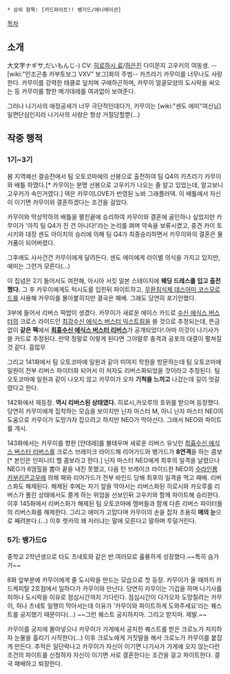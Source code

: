  * 상위 항목: [카드파이트!! 뱅가드/애니메이션]

[[목차]]
== 소개 ==
大文字ナギサ,だいもんじ-) CV: [[히로하시 료]]/[[하은진]]
다이몬지 고우키의 여동생. --[wiki:"인조곤충 카부토보그 VXV" 보그]화의 주범-- 카츠라기 카무이를 너무나도 사랑한다. 카무이를 강력한 태클로 덮치며 구애하곤하며, 카무이 얼굴모양의 도시락을 싸오는 등 카무이를 향한 메가데레를 여과없이 보여준다. 

그러나 나기사의 애정공세가 너무 극단적인데다가, 카무이는 [wiki:"센도 에미"여신님]일편단심인지라 나기사의 사랑은 항상 거절당할뿐(...) 
== 작중 행적 ==
=== 1기~3기 ===
봄 지역예선 결승전에서 팀 오토코마에의 선봉으로 출전하여 팀 Q4의 카츠라기 카무이와 배틀 하였다.[* 카무이는 분명 선봉으로 고우키가 나오는 줄 알고 있었는데, 알고보니 고우키가 속인거였다.] 덱은 카무이LOVE가 반영된 노바 그래플러덱. 이 배틀에서 자신이 이기면 카무이와 결혼하겠다는 조건을 걸었다. 

카무이와 막상막하의 배틀을 펼친끝에 승리하여 카무이와 결혼에 골인하나 싶었지만 카무이가 '아직 팀 Q4가 진 건 아니다!'라는 논리를 펴며 약속을 보류시켰고, 중견 카이 토시키와 대장 센도 아이치의 승리에 의해 팀 Q4가 최종승리하면서 카무이와의 결혼은 물거품이 되어버렸다.

그후에도 사사건건 카무이에게 달려든다. 센도 에미에게 라이벌 의식을 가지고 있지만, 에미는 그런거 모른다(...)

이 집념은 2기 들어서도 여전해, 아시아 서킷 일본 스테이지에 '''웨딩 드레스를 입고 출전했다.''' 그 후 카무이에게도 턱시도를 입힌뒤 파이트하고, [[무환침식체 데스아미 코스모로드]]를 사용해 카무이를 몰아붙히지만 결국은 패배. 그래도 당연히 포기안했다.

3부에 들어서 리버스 떡밥이 생겼다. 카무이가 새로운 에이스 카드로 [[수신 에식스 버스터]]의 크로스 라이드인 [[최강수신 에식스 버스터 익스트림]]을 쓸 것으로 추정되는데, 뜬금없이 '''같은 팩'''에서 '''[[최흉수신 에식스 버스터 리버스]]'''가 공개되었다!.아마 이것이 나기사가 쓸 카드로 추정된다. 만약 정말로 이렇게 된다면 그야말루 충격과 공포의 대결이 펼쳐질 것 같다. 흠많무

그리고 141화에서 팀 오토코마에 일원과 같이 미야지 학원을 방문하는데 팀 오토코마에 일원이 전부 리버스 파이터화 되어서 이 처자도 리버스화되었을 것이라고 추정된다. 팀 오토코마에 일원과 같이 나오지 않고 카무이가 오자 '''기척을 느끼고''' 나갔는데 길이 엇갈렸다고 한다.

142화에서 재등장. '''역시 리버스된 상태였다.''' 히로시,카오루의 호위를 받으며 등장했다. 당연히 카무이에게 집착하는 모습을 보이지만 닌자 마스터 M, 아니 닌자 마스터 NEO의 도움으로 카무이가 도망가자 잡으려고 하지만 NEO가 막아선다. 그래서 NEO와 파이트를 개시. 

143화에서는 카무이를 향한 [얀데레]를 불태우며 새로운 리버스 유닛인 [[최흉수신 에식스 버스터 리버스]]를 크로스 브레이크 라이드해 리어가드와 뱅가드가 '''8연격'''을 하는 콤보[* 본인은 인피니티 헬 콤보라고 한다.] 닌자 마스터 NEO에게 최후의 일격을 날렸으나 NEO가 6뎀힐을 뽑아 끝을 내진 못했고, 다음 턴 브레이크 라이드한 NEO의 [[수라인룡 카부키콘고우]]에 의해 패와 리어가드가 전부 바인드 당해 최후의 일격을 먹고 패배. 리버스화도 해제된다. 해제된 후에는 자기 앞을 막아서는 리버스화된 히로시와 카오루를 리버스가 풀린 상태에서도 쫄게 하는 위엄을 선보인뒤 고우키와 함께 파이트해 승리한다. 이후 145화에서 리버스화가 해제된 팀 오토코마에 멤버들과 함께 다른 리버스 파이터들의 리버스화를 해제한다. 그리고 에미가 고맙다며 카무이의 손을 잡자 조용히 '''매의 눈'''으로 째려본다.(...) 이후 렛카의 왜 저러냐는 말에 모른다고 말하며 투덜거린다.
=== 5기: 뱅가드G ===
중학교 2학년생으로 타도 츠네토와 같은 반.여러모로 휼륭하게 성장했다.~~특히 슴가가~~

8화 앞부분에 카무이에게 줄 도시락을 만드는 모습으로 첫 등장.
카무이가 올 때까지 카드케피탈 2호점에서 일하다가 카무이와 만난다. 당연히 카무이는 기겁을 하며 나기사를 피하나 도시락을 이유로 점심시간까지 기다린다. 점심시간이 다가오자 도망칠려는 카무이, 허나 츠네토 일행이 막아서는데 이유가 '카무이와 파이트하게 도와주세요'라는 퀘스트를 공지했기 때문이다(...) ~~그런 퀘스트 공지하지마. 그리고 받지마. 제발.~~

카무이를 궁지에 몰아넣으나 카무이가 가게에서 공지한 퀘스트를 받은 크로노가 저지하자 눈물을 흘리기 시작한다(...) 이후 크로노에게 거짓말을 해서 크로노가 카무이를 붙잡게 만든다. 추적은 일단락나고 카무이가 자신이 이기면 나기사가 가게에 오지 않는다란 조건의 파이트를 신청하자 자신이 이기면 서로 결혼한다는 조건을 걸고 파이트한다. 결국 패배하고 퇴장한다.
